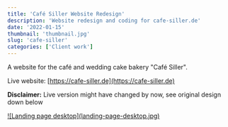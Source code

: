 ```yaml
---
title: 'Café Siller Website Redesign'
description: 'Website redesign and coding for cafe-siller.de'
date: '2022-01-15'
thumbnail: 'thumbnail.jpg'
slug: 'cafe-siller'
categories: ['Client work']
---
```


A website for the café and wedding cake bakery "Café Siller".

Live website: [https://cafe-siller.de](https://cafe-siller.de)

<span className="text-red-600"><b>Disclaimer:</b></span> Live version might have changed
by now, see original design down below

<div className="md:mt-15 mt-10 rounded-md border border-neutral-300 dark:border-neutral-700 xl:mt-20">
  <a href="/work/cafe-siller/landing-page-desktop.jpg" className="item">
    ![Landing page desktop](landing-page-desktop.jpg)
  </a>
</div>
